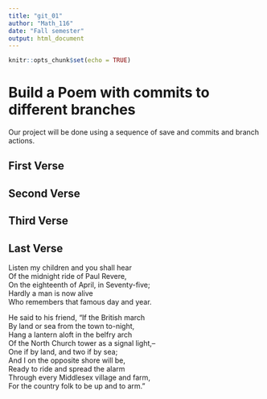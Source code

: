 ---
title: "git_01"
author: "Math_116"
date: "Fall semester"
output: html_document
---

```{r setup, include=FALSE}
knitr::opts_chunk$set(echo = TRUE)
```
# Build a Poem with commits to different branches
Our project will be done using a sequence of save and commits and branch actions.
<!-- Do not modify or change any text in "!--" bracketed areas such as this --- these are instructions to
you, if you change any of this the git program will notice it and compromise your git merging strategy !-->

## First Verse 
<!--Put the first five lines of a poem by Lewis Carrol in this section!-->

## Second Verse
<!--Put the first five lines of a poem by Robert Frost here!-->

## Third Verse
<!--Put the first two verses of The Walrus and the Carpenter here!-->

## Last Verse
<!--Put a short poem of your choice 8-20 lines,here!-->
Listen my children and you shall hear  
Of the midnight ride of Paul Revere,  
On the eighteenth of April, in Seventy-five;  
Hardly a man is now alive  
Who remembers that famous day and year.  

He said to his friend, "If the British march  
By land or sea from the town to-night,  
Hang a lantern aloft in the belfry arch  
Of the North Church tower as a signal light,--  
One if by land, and two if by sea;  
And I on the opposite shore will be,  
Ready to ride and spread the alarm  
Through every Middlesex village and farm,  
For the country folk to be up and to arm."  
